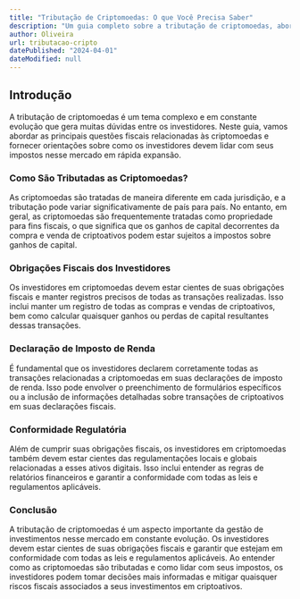 ```yaml
---
title: "Tributação de Criptomoedas: O que Você Precisa Saber"
description: "Um guia completo sobre a tributação de criptomoedas, abordando as principais questões fiscais e como os investidores devem lidar com seus impostos no mercado de criptoativos."
author: Oliveira
url: tributacao-cripto
datePublished: "2024-04-01"
dateModified: null
---
```


## Introdução

A tributação de criptomoedas é um tema complexo e em constante evolução que gera muitas dúvidas entre os investidores. Neste guia, vamos abordar as principais questões fiscais relacionadas às criptomoedas e fornecer orientações sobre como os investidores devem lidar com seus impostos nesse mercado em rápida expansão.

### Como São Tributadas as Criptomoedas?

As criptomoedas são tratadas de maneira diferente em cada jurisdição, e a tributação pode variar significativamente de país para país. No entanto, em geral, as criptomoedas são frequentemente tratadas como propriedade para fins fiscais, o que significa que os ganhos de capital decorrentes da compra e venda de criptoativos podem estar sujeitos a impostos sobre ganhos de capital.

### Obrigações Fiscais dos Investidores

Os investidores em criptomoedas devem estar cientes de suas obrigações fiscais e manter registros precisos de todas as transações realizadas. Isso inclui manter um registro de todas as compras e vendas de criptoativos, bem como calcular quaisquer ganhos ou perdas de capital resultantes dessas transações.

### Declaração de Imposto de Renda

É fundamental que os investidores declarem corretamente todas as transações relacionadas a criptomoedas em suas declarações de imposto de renda. Isso pode envolver o preenchimento de formulários específicos ou a inclusão de informações detalhadas sobre transações de criptoativos em suas declarações fiscais.

### Conformidade Regulatória

Além de cumprir suas obrigações fiscais, os investidores em criptomoedas também devem estar cientes das regulamentações locais e globais relacionadas a esses ativos digitais. Isso inclui entender as regras de relatórios financeiros e garantir a conformidade com todas as leis e regulamentos aplicáveis.

### Conclusão

A tributação de criptomoedas é um aspecto importante da gestão de investimentos nesse mercado em constante evolução. Os investidores devem estar cientes de suas obrigações fiscais e garantir que estejam em conformidade com todas as leis e regulamentos aplicáveis. Ao entender como as criptomoedas são tributadas e como lidar com seus impostos, os investidores podem tomar decisões mais informadas e mitigar quaisquer riscos fiscais associados a seus investimentos em criptoativos.
